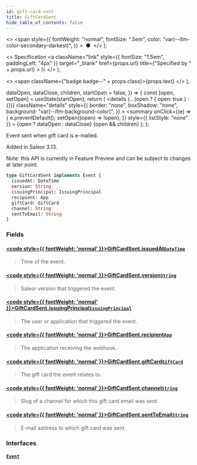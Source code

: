 ```yaml
---
id: gift-card-sent
title: GiftCardSent
hide_table_of_contents: false
---
```


  <>
    <span
      style={{
        fontWeight: "normal",
        fontSize: ".5em",
        color: "var(--ifm-color-secondary-darkest)",
      }}
    >
      &nbsp;●&nbsp;
    </span>
  </>
);

  <>
    Specification
    <a
      className="link"
      style={{ fontSize: "1.5em", paddingLeft: "4px" }}
      target="\_blank"
      href={props.url}
      title={"Specified by " + props.url}
    >
      ⎘
    </a>
  </>
);

  <>
    <span className={"badge badge--" + props.class}>{props.text}</span>
  </>
);


  dataOpen,
  dataClose,
  children,
  startOpen = false,
}) => {
  const [open, setOpen] = useState(startOpen);
  return (
    <details
      {...(open ? { open: true } : {})}
      className="details"
      style={{
        border: "none",
        boxShadow: "none",
        background: "var(--ifm-background-color)",
      }}
    >
      <summary
        onClick={(e) => {
          e.preventDefault();
          setOpen((open) => !open);
        }}
        style={{ listStyle: "none" }}
      >
        {open ? dataOpen : dataClose}
      </summary>
      {open && children}
    </details>
  );
};

Event sent when gift card is e-mailed.

Added in Saleor 3.13.

Note: this API is currently in Feature Preview and can be subject to changes at later point.

```graphql
type GiftCardSent implements Event {
  issuedAt: DateTime
  version: String
  issuingPrincipal: IssuingPrincipal
  recipient: App
  giftCard: GiftCard
  channel: String
  sentToEmail: String
}
```

### Fields

#### [<code style={{ fontWeight: 'normal' }}>GiftCardSent.<b>issuedAt</b></code>](#)<Bullet />[`DateTime`](../../../api-storefront/miscellaneous/scalars/date-time) <Badge class="secondary" text="scalar"/>

> Time of the event.

#### [<code style={{ fontWeight: 'normal' }}>GiftCardSent.<b>version</b></code>](#)<Bullet />[`String`](../../../api-storefront/miscellaneous/scalars/string) <Badge class="secondary" text="scalar"/>

> Saleor version that triggered the event.

#### [<code style={{ fontWeight: 'normal' }}>GiftCardSent.<b>issuingPrincipal</b></code>](#)<Bullet />[`IssuingPrincipal`](../../../api-storefront/miscellaneous/unions/issuing-principal) <Badge class="secondary" text="union"/>

> The user or application that triggered the event.

#### [<code style={{ fontWeight: 'normal' }}>GiftCardSent.<b>recipient</b></code>](#)<Bullet />[`App`](../../../api-storefront/apps/objects/app) <Badge class="secondary" text="object"/>

> The application receiving the webhook.

#### [<code style={{ fontWeight: 'normal' }}>GiftCardSent.<b>giftCard</b></code>](#)<Bullet />[`GiftCard`](../../../api-storefront/gift-cards/objects/gift-card) <Badge class="secondary" text="object"/>

> The gift card the event relates to.

#### [<code style={{ fontWeight: 'normal' }}>GiftCardSent.<b>channel</b></code>](#)<Bullet />[`String`](../../../api-storefront/miscellaneous/scalars/string) <Badge class="secondary" text="scalar"/>

> Slug of a channel for which this gift card email was sent.

#### [<code style={{ fontWeight: 'normal' }}>GiftCardSent.<b>sentToEmail</b></code>](#)<Bullet />[`String`](../../../api-storefront/miscellaneous/scalars/string) <Badge class="secondary" text="scalar"/>

> E-mail address to which gift card was sent.

### Interfaces

#### [`Event`](../../../api-storefront/miscellaneous/interfaces/event) <Badge class="secondary" text="interface"/>

>
